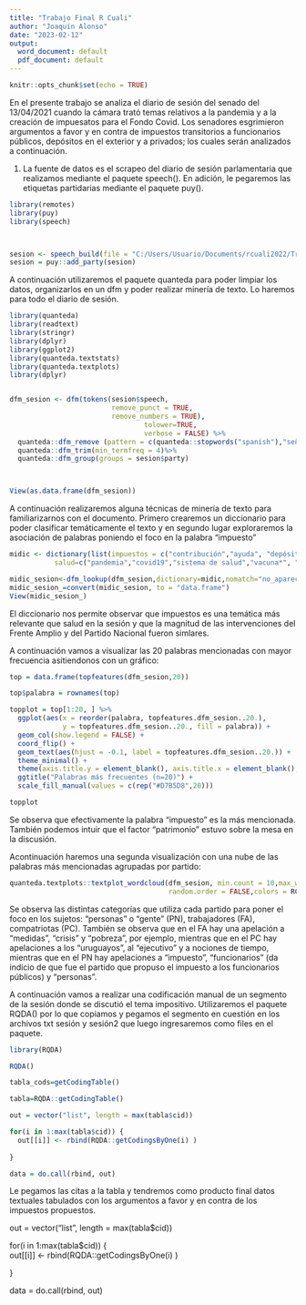 ```yaml
---
title: "Trabajo Final R Cuali"
author: "Joaquín Alonso"
date: "2023-02-12"
output:
  word_document: default
  pdf_document: default
---
```


```r
knitr::opts_chunk$set(echo = TRUE)
```

En el presente trabajo se analiza el diario de sesión del senado del 13/04/2021 cuando la cámara trató temas relativos a la pandemia y a la creación de impuesatos para el Fondo Covid. Los senadores esgrimieron argumentos a favor y en contra de impuestos transitorios a funcionarios públicos, depósitos en el exterior y a privados; los cuales serán analizados a continuación. 

1) La fuente de datos es el scrapeo del diario de sesión parlamentaria que realizamos mediante el paquete speech(). En adición, le pegaremos las etiquetas partidarias mediante el paquete puy(). 

```r

library(remotes)
library(puy)
library(speech)



sesion <- speech_build(file = "C:/Users/Usuario/Documents/rcuali2022/Trabajos finales/trabajofinalcursoepraplicadoalanlisiscualitativo_JoquinAlonso/diario_sesion.pdf",compiler = T)
sesion = puy::add_party(sesion)
```

A continuación utilizaremos el paquete quanteda para poder limpiar los datos, organizarlos en un dfm y poder realizar minería de texto. Lo haremos para todo el diario de sesión. 

```r
library(quanteda) 
library(readtext) 
library(stringr)
library(dplyr)
library(ggplot2)
library(quanteda.textstats)
library(quanteda.textplots)
library(dplyr)


dfm_sesion <- dfm(tokens(sesion$speech,
                         remove_punct = TRUE,
                         remove_numbers = TRUE),
                                 tolower=TRUE,
                                 verbose = FALSE) %>%
  quanteda::dfm_remove (pattern = c(quanteda::stopwords("spanish"),"seño*","presidente"),min_nchar=3)%>%
  quanteda::dfm_trim(min_termfreq = 4)%>% 
  quanteda::dfm_group(groups = sesion$party)



View(as.data.frame(dfm_sesion))


```

A continuación realizaremos alguna técnicas de minería de texto para familiarizarnos con el documento. Primero crearemos un diccionario para poder clasificar temáticamente el texto y en segundo lugar exploraremos la asociación de palabras poniendo el foco en la palabra "impuesto"

```r

midic <- dictionary(list(impuestos = c("contribución","ayuda", "depósitos","funcionarios públicos", "impuesto*","impositivo", "redistribución", "tributo*","tienen más"),
           salud=c("pandemia","covid19","sistema de salud","vacuna*", "médicos", "personal de salud", "muertos","enfermo*")))

midic_sesion<-dfm_lookup(dfm_sesion,dictionary=midic,nomatch="no_aparece")
midic_sesion_=convert(midic_sesion, to = "data.frame") 
View(midic_sesion_)

```

El diccionario nos permite observar que impuestos es una temática más relevante que salud en la sesión y que la magnitud de las intervenciones del Frente Amplio y del Partido Nacional fueron simlares. 


A continuación vamos a visualizar las 20 palabras mencionadas con mayor frecuencia asitiendonos con un gráfico: 


```r
top = data.frame(topfeatures(dfm_sesion,20))

top$palabra = rownames(top)

topplot = top[1:20, ] %>%
  ggplot(aes(x = reorder(palabra, topfeatures.dfm_sesion..20.), 
             y = topfeatures.dfm_sesion..20., fill = palabra)) + 
  geom_col(show.legend = FALSE) +
  coord_flip() +
  geom_text(aes(hjust = -0.1, label = topfeatures.dfm_sesion..20.)) +
  theme_minimal() +
  theme(axis.title.y = element_blank(), axis.title.x = element_blank(), axis.text = element_text(size = 15)) +
  ggtitle("Palabras más frecuentes (n=20)") +
  scale_fill_manual(values = c(rep("#D7B5D8",20)))

topplot

```
Se observa que efectivamente la palabra "impuesto" es la más mencionada. También podemos intuir que el factor "patrimonio" estuvo sobre la mesa en la discusión. 

Acontinuación haremos una segunda visualización con una nube de las palabras más mencionadas agrupadas por partido: 


```r

quanteda.textplots::textplot_wordcloud(dfm_sesion, min.count = 10,max_words = 200,
                                       random.order = FALSE,colors = RColorBrewer::brewer.pal(8,"Dark2"),comparison = T)


```

Se observa las distintas categorías que utiliza cada partido para poner el foco en los sujetos: "personas" o "gente" (PN), trabajadores (FA), compatriotas (PC). También se observa que en el FA hay una apelación a "medidas",  "crisis" y "pobreza", por ejemplo, mientras que en el PC hay apelaciones a los "uruguayos", al "ejecutivo" y a nociones de tiempo, mientras que en el PN hay apelaciones a "impuesto", "funcionarios" (da indicio de que fue el partido que propuso el impuesto a los funcionarios públicos) y "personas". 

A continuación vamos a realizar una codificación manual de un segmento de la sesión donde se discutió el tema impositivo. Utilizaremos el paquete RQDA() por lo que copiamos y pegamos el segmento en cuestión en los archivos txt sesión y sesión2 que luego ingresaremos como files en el paquete. 

```r
library(RQDA)

RQDA()

tabla_cods=getCodingTable()

tabla=RQDA::getCodingTable()

out = vector("list", length = max(tabla$cid))

for(i in 1:max(tabla$cid)) {         
  out[[i]] <- rbind(RQDA::getCodingsByOne(i) )
  
}

data = do.call(rbind, out)


```
Le pegamos las citas a la tabla y tendremos como producto final datos textuales tabulados con los argumentos a favor y en contra de los impuestos propuestos. 

out = vector("list", length = max(tabla$cid))

for(i in 1:max(tabla$cid)) {         
  out[[i]] <- rbind(RQDA::getCodingsByOne(i) )
  
}

data = do.call(rbind, out)

